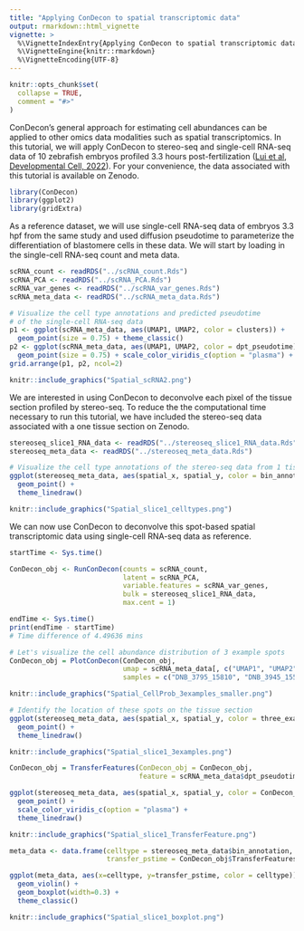 ```yaml
---
title: "Applying ConDecon to spatial transcriptomic data"
output: rmarkdown::html_vignette
vignette: >
  %\VignetteIndexEntry{Applying ConDecon to spatial transcriptomic data}
  %\VignetteEngine{knitr::rmarkdown}
  %\VignetteEncoding{UTF-8}
---
```


```r
knitr::opts_chunk$set(
  collapse = TRUE,
  comment = "#>"
)
```

ConDecon's general approach for estimating cell abundances can be applied to other omics data modalities such as spatial transcriptomics. In this tutorial, we will apply ConDecon to stereo-seq and single-cell RNA-seq data of 10 zebrafish embryos profiled 3.3 hours post-fertilization ([Lui et al, Developmental Cell, 2022](https://doi.org/10.1016/j.devcel.2022.04.009)). For your convenience, the data associated with this tutorial is available on Zenodo.

```r
library(ConDecon)
library(ggplot2)
library(gridExtra)
```

As a reference dataset, we will use single-cell RNA-seq data of embryos 3.3 hpf from the same study and used diffusion pseudotime to parameterize the differentiation of blastomere cells in these data. We will start by loading in the single-cell RNA-seq count and meta data.

```r
scRNA_count <- readRDS("../scRNA_count.Rds")
scRNA_PCA <- readRDS("../scRNA_PCA.Rds")
scRNA_var_genes <- readRDS("../scRNA_var_genes.Rds")
scRNA_meta_data <- readRDS("../scRNA_meta_data.Rds")
```

```r
# Visualize the cell type annotations and predicted pseudotime 
# of the single-cell RNA-seq data
p1 <- ggplot(scRNA_meta_data, aes(UMAP1, UMAP2, color = clusters)) + 
  geom_point(size = 0.75) + theme_classic()
p2 <- ggplot(scRNA_meta_data, aes(UMAP1, UMAP2, color = dpt_pseudotime)) + 
  geom_point(size = 0.75) + scale_color_viridis_c(option = "plasma") + theme_classic()
grid.arrange(p1, p2, ncol=2)
```
```r
knitr::include_graphics("Spatial_scRNA2.png")
```

We are interested in using ConDecon to deconvolve each pixel of the tissue section profiled by stereo-seq. To reduce the the computational time necessary to run this tutorial, we have included the stereo-seq data associated with a one tissue section on Zenodo.

```r
stereoseq_slice1_RNA_data <- readRDS("../stereoseq_slice1_RNA_data.Rds")
stereoseq_meta_data <- readRDS("../stereoseq_meta_data.Rds")
```

```r
# Visualize the cell type annotations of the stereo-seq data from 1 tissue section
ggplot(stereoseq_meta_data, aes(spatial_x, spatial_y, color = bin_annotation)) + 
  geom_point() + 
  theme_linedraw()
```
```r
knitr::include_graphics("Spatial_slice1_celltypes.png")
```

We can now use ConDecon to deconvolve this spot-based spatial transcriptomic data using single-cell RNA-seq data as reference.

```r
startTime <- Sys.time()

ConDecon_obj <- RunConDecon(counts = scRNA_count, 
                            latent = scRNA_PCA, 
                            variable.features = scRNA_var_genes, 
                            bulk = stereoseq_slice1_RNA_data, 
                            max.cent = 1)

endTime <- Sys.time()
print(endTime - startTime)
# Time difference of 4.49636 mins
```

```r
# Let's visualize the cell abundance distribution of 3 example spots
ConDecon_obj = PlotConDecon(ConDecon_obj, 
                            umap = scRNA_meta_data[, c("UMAP1", "UMAP2")], 
                            samples = c("DNB_3795_15810", "DNB_3945_15525", "DNB_4080_15600"))
```
```r
knitr::include_graphics("Spatial_CellProb_3examples_smaller.png")
```

```r
# Identify the location of these spots on the tissue section
ggplot(stereoseq_meta_data, aes(spatial_x, spatial_y, color = three_examples)) + 
  geom_point() + 
  theme_linedraw()
```
```r
knitr::include_graphics("Spatial_slice1_3examples.png")
```

```r
ConDecon_obj = TransferFeatures(ConDecon_obj = ConDecon_obj, 
                                feature = scRNA_meta_data$dpt_pseudotime)
```

```r
ggplot(stereoseq_meta_data, aes(spatial_x, spatial_y, color = ConDecon_obj$TransferFeatures[1,])) + 
  geom_point() + 
  scale_color_viridis_c(option = "plasma") + 
  theme_linedraw()
```
```r
knitr::include_graphics("Spatial_slice1_TransferFeature.png")
```

```r
meta_data <- data.frame(celltype = stereoseq_meta_data$bin_annotation, 
                        transfer_pstime = ConDecon_obj$TransferFeatures[1,])

ggplot(meta_data, aes(x=celltype, y=transfer_pstime, color = celltype)) + 
  geom_violin() + 
  geom_boxplot(width=0.3) + 
  theme_classic()
```
```r
knitr::include_graphics("Spatial_slice1_boxplot.png")
```

